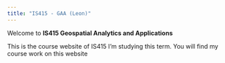```yaml
---
title: "IS415 - GAA (Leon)"
---
```


Welcome to **IS415 Geospatial Analytics and Applications**

This is the course website of IS415 I'm studying this term. You will find my course work on this website
